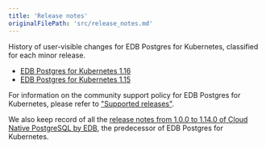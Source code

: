 ```yaml
---
title: 'Release notes'
originalFilePath: 'src/release_notes.md'
---
```


History of user-visible changes for EDB Postgres for Kubernetes, classified for each minor release.

-   [EDB Postgres for Kubernetes 1.16](release_notes/v1.16.md)
-   [EDB Postgres for Kubernetes 1.15](release_notes/v1.15.md)

For information on the community support policy for EDB Postgres for Kubernetes, please
refer to ["Supported releases"](supported_releases.md).

We also keep record of all the
[release notes from 1.0.0 to 1.14.0 of Cloud Native PostgreSQL by EDB](release_notes/edb-cloud-native-postgresql.md),
the predecessor of EDB Postgres for Kubernetes.